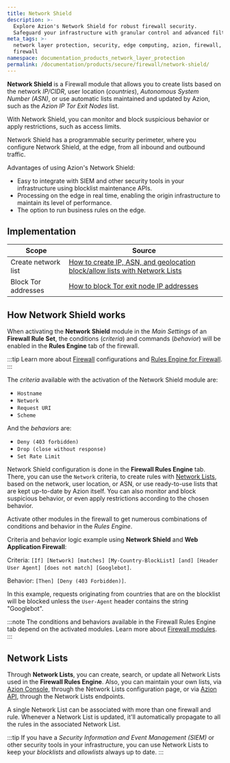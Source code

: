 ```yaml
---
title: Network Shield
description: >-
  Explore Azion's Network Shield for robust firewall security.
  Safeguard your infrastructure with granular control and advanced filtering.
meta_tags: >-
  network layer protection, security, edge computing, azion, firewall,
  firewall
namespace: documentation_products_network_layer_protection
permalink: /documentation/products/secure/firewall/network-shield/
---
```



**Network Shield** is a Firewall module that allows you to create lists based on the network *IP/CIDR*, user location (*countries*), *Autonomous System Number (ASN)*, or use automatic lists maintained and updated by Azion, such as the *Azion IP Tor Exit Nodes* list. 

With Network Shield, you can monitor and block suspicious behavior or apply restrictions, such as access limits.

Network Shield has a programmable security perimeter, where you configure Network Shield, at the edge, from all inbound and outbound traffic.

Advantages of using Azion's Network Shield:

- Easy to integrate with SIEM and other security tools in your infrastructure using blocklist maintenance APIs.
- Processing on the edge in real time, enabling the origin infrastructure to maintain its level of performance.
- The option to run business rules on the edge.

## Implementation

| Scope | Source |
|-------|--------|
| Create network list | [How to create IP, ASN, and geolocation block/allow lists with Network Lists](/en/documentation/products/guides/blocklists-ip-addresses-edge/) |
| Block Tor addresses | [How to block Tor exit node IP addresses](/en/documentation/products/guides/secure/block-tor-networks/) |


## How Network Shield works

When activating the **Network Shield** module in the *Main Settings* of an **Firewall Rule Set**, the conditions (*criteria*) and commands (*behavior*) will be enabled in the **Rules Engine** tab of the firewall.

:::tip
Learn more about [Firewall](/en/documentation/products/secure/edge-firewall/) configurations and [Rules Engine for Firewall](/en/documentation/products/secure/edge-firewall/rules-engine/).
:::

The *criteria* available with the activation of the Network Shield module are:

- `Hostname`
- `Network`
- `Request URI`
- `Scheme`

And the *behaviors* are:

- `Deny (403 forbidden)`
- `Drop (close without response)`
- `Set Rate Limit`

Network Shield configuration is done in the **Firewall Rules Engine** tab. There, you can use the `Network` criteria, to create rules with [Network Lists](/en/documentation/products/secure/edge-firewall/network-layer-protection/network-lists/), based on the network, user location, or ASN, or use ready-to-use lists that are kept up-to-date by Azion itself. You can also monitor and block suspicious behavior, or even apply restrictions according to the chosen behavior.

Activate other modules in the firewall to get numerous combinations of conditions and behavior in the *Rules Engine*.

Criteria and behavior logic example using **Network Shield** and **Web Application Firewall**:

Criteria: `[If] [Network] [matches] [My-Country-BlockList] [and] [Header User Agent] [does not match] [Googlebot]`.

Behavior: `[Then] [Deny (403 Forbidden)]`.

In this example, requests originating from countries that are on the blocklist will be blocked unless the `User-Agent` header contains the string "Googlebot".

:::note
The conditions and behaviors available in the Firewall Rules Engine tab depend on the activated modules. Learn more about [Firewall modules](/en/documentation/products/secure/edge-firewall/).
:::

<LinkButton link="/en/documentation/products/guides/secure/work-with-rules-engine/" label="go to work with rules engine guide" severity="secondary" /> 

## Network Lists

Through **Network Lists**, you can create, search, or update all Network Lists used in the **Firewall Rules Engine**. Also, you can maintain your own lists, via [Azion Console](https://console.azion.com), through the Network Lists configuration page, or via [Azion API](https://api.azion.com/), through the Network Lists endpoints. 

A single Network List can be associated with more than one firewall and rule. Whenever a Network List is updated, it'll automatically propagate to all the rules in the associated Network List.

<LinkButton link="/en/documentation/products/secure/edge-firewall/network-layer-protection/network-lists/" label="go to Network Lists reference" severity="secondary" />

:::tip
If you have a *Security Information and Event Management (SIEM)* or other security tools in your infrastructure, you can use Network Lists to keep your *blocklists* and *allowlists* always up to date.
:::


